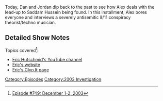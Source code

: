 {{DEFAULTSORT:
    #_EPISODE_0749:December 1-2, 2003
}}{{Episode
    | title             = December 1-2, 2003
    | caption           = Listen to this episode on [https://knowledgefight.libsyn.com/749-december-1-2-2003 Libsyn] [https://open.spotify.com/episode/1mzTtnGdAIbcF34eaCv2qc Spotify]
    | episodeNumber     = 749
    | length            = 01:06:12
    | airDate           = November 21, 2022
    | coverageStartDate = December 1, 2003
    | coverageEndDate   = December 2, 2003
    | episodeType       = [[:Category:2003 Investigation|2003 Investigation]]
    | appearance        = [[Michael Savage]], [[Eric Huff Schmidt]]
    | previousEpisode   = [[748: November 16, 2022]]
    | nextEpisode       = [[750: Formulaic Objections Part 11]]
}}

{{Stub}}

Today, Dan and Jordan dip back to the past to see how Alex deals with the lead-up to Saddam Hussein being found.  In this installment, Alex bores everyone and interviews a severely antisemitic 9/11 conspiracy theorist/techno musician.

==Detailed Show Notes==

Topics covered<ref>[https://knowledgefight.com/research/2022/11/20/episode-749-december-1-2-2003 Episode #749: December 1-2, 2003]</ref>:

*[https://www.youtube.com/@EricHufschmid/videos Eric Hufschmid's YouTube channel]
*[http://www.hugequestions.com/Eric/TFC/Battle-Plan.html Eric's website]
*[https://clyp.it/user/2k0mzyss Eric's Clyp.It page]

[[Category:Episodes]]
[[Category:2003 Investigation]]
